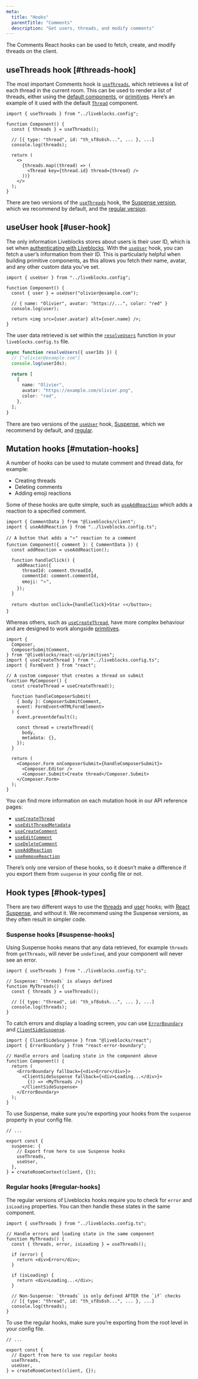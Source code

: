```yaml
---
meta:
  title: "Hooks"
  parentTitle: "Comments"
  description: "Get users, threads, and modify comments"
---
```


The Comments React hooks can be used to fetch, create, and modify threads on the
client.

## useThreads hook [#threads-hook]

The most important Comments hook is
[`useThreads`](/docs/api-reference/liveblocks-react#useThreads), which retrieves
a list of each thread in the current room. This can be used to render a list of
threads, either using the
[default components](/docs/products/comments/default-components), or
[primitives](/docs/products/comments/primitives). Here’s an example of it used
with the default [`Thread`](/docs/api-reference/liveblocks-react-ui#Thread)
component.

```tsx
import { useThreads } from "../liveblocks.config";

function Component() {
  const { threads } = useThreads();

  // [{ type: "thread", id: "th_sf8s6sh...", ... }, ...]
  console.log(threads);

  return (
    <>
      {threads.map((thread) => (
        <Thread key={thread.id} thread={thread} />
      ))}
    </>
  );
}
```

There are two versions of the
[`useThreads`](/docs/api-reference/liveblocks-react#useThreads) hook, the
[Suspense version](#suspense-hooks), which we recommend by default, and the
[regular version](#regular-hooks).

## useUser hook [#user-hook]

The only information Liveblocks stores about users is their user ID, which is
set when [authenticating with Liveblocks](/docs/authentication). With the
[`useUser`](/docs/api-reference/liveblocks-react#useUser) hook, you can fetch a
user’s information from their ID. This is particularly helpful when building
primitive components, as this allows you fetch their name, avatar, and any other
custom data you’ve set.

```tsx
import { useUser } from "../liveblocks.config";

function Component() {
  const { user } = useUser("olivier@example.com");

  // { name: "Olivier", avatar: "https://...", color: "red" }
  console.log(user);

  return <img src={user.avatar} alt={user.name} />;
}
```

The user data retrieved is set within the
[`resolveUsers`](/docs/api-reference/liveblocks-client#resolveUsers) function in
your `liveblocks.config.ts` file.

```ts
async function resolveUsers({ userIds }) {
  // ["olivier@example.com"]
  console.log(userIds);

  return [
    {
      name: "Olivier",
      avatar: "https://example.com/olivier.png",
      color: "red",
    },
  ];
}
```

There are two versions of the
[`useUser`](/docs/api-reference/liveblocks-client#useUser) hook,
[Suspense](#suspense-hooks), which we recommend by default, and
[regular](#regular-hooks).

## Mutation hooks [#mutation-hooks]

A number of hooks can be used to mutate comment and thread data, for example:

- Creating threads
- Deleting comments
- Adding emoji reactions

Some of these hooks are quite simple, such as
[`useAddReaction`](/docs/api-reference/liveblocks-react#useAddReaction) which
adds a reaction to a specified comment.

```tsx highlight="6,9-13"
import { CommentData } from "@liveblocks/client";
import { useAddReaction } from "../liveblocks.config.ts";

// A button that adds a "⭐" reaction to a comment
function Component({ comment }: { CommentData }) {
  const addReaction = useAddReaction();

  function handleClick() {
    addReaction({
      threadId: comment.threadId,
      commentId: comment.commentId,
      emoji: "⭐",
    });
  }

  return <button onClick={handleClick}>Star ⭐</button>;
}
```

Whereas others, such as
[`useCreateThread`](/docs/api-reference/liveblocks-react#useCreateThread), have
more complex behaviour and are designed to work alongside
[primitives](/docs/products/comments/primitives).

```tsx highlight="10,18-21"
import {
  Composer,
  ComposerSubmitComment,
} from "@liveblocks/react-ui/primitives";
import { useCreateThread } from "../liveblocks.config.ts";
import { FormEvent } from "react";

// A custom composer that creates a thread on submit
function MyComposer() {
  const createThread = useCreateThread();

  function handleComposerSubmit(
    { body }: ComposerSubmitComment,
    event: FormEvent<HTMLFormElement>
  ) {
    event.preventdefault();

    const thread = createThread({
      body,
      metadata: {},
    });
  }

  return (
    <Composer.Form onComposerSubmit={handleComposerSubmit}>
      <Composer.Editor />
      <Composer.Submit>Create thread</Composer.Submit>
    </Composer.Form>
  );
}
```

You can find more information on each mutation hook in our API reference pages:

- [`useCreateThread`](/docs/api-reference/liveblocks-react#useCreateThread)
- [`useEditThreadMetadata`](/docs/api-reference/liveblocks-react#useEditThreadMetadata)
- [`useCreateComment`](/docs/api-reference/liveblocks-react#useCreateComment)
- [`useEditComment`](/docs/api-reference/liveblocks-react#useEditComment)
- [`useDeleteComment`](/docs/api-reference/liveblocks-react#useDeleteComment)
- [`useAddReaction`](/docs/api-reference/liveblocks-react#useAddReaction)
- [`useRemoveReaction`](/docs/api-reference/liveblocks-react#useRemoveReaction)

There’s only one version of these hooks, so it doesn’t make a difference if you
export them from `suspense` in your config file or not.

## Hook types [#hook-types]

There are two different ways to use the [threads](#threads-hook) and
[user](#user-hook) hooks; with
[React Suspense](https://react.dev/reference/react/Suspense), and without it. We
recommend using the Suspense versions, as they often result in simpler code.

### Suspense hooks [#suspense-hooks]

Using Suspense hooks means that any data retrieved, for example `threads` from
`getThreads`, will never be `undefined`, and your component will never see an
error.

```tsx
import { useThreads } from "../liveblocks.config.ts";

// Suspense: `threads` is always defined
function MyThreads() {
  const { threads } = useThreads();

  // [{ type: "thread", id: "th_sf8s6sh...", ... }, ...]
  console.log(threads);
}
```

To catch errors and display a loading screen, you can use
[`ErrorBoundary`](https://www.npmjs.com/package/react-error-boundary) and
[`ClientSideSuspense`](/docs/api-reference/liveblocks-react#suspense-avoid-ssr).

```tsx highlight="7-11"
import { ClientSideSuspense } from "@liveblocks/react";
import { ErrorBoundary } from "react-error-boundary";

// Handle errors and loading state in the component above
function Component() {
  return (
    <ErrorBoundary fallback={<div>Error</div>}>
      <ClientSideSuspense fallback={<div>Loading...</div>}>
        {() => <MyThreads />}
      </ClientSideSuspense>
    </ErrorBoundary>
  );
}
```

To use Suspense, make sure you’re exporting your hooks from the `suspense`
property in your config file.

```tsx file="liveblocks.config.ts" highlight="5-7"
// ...

export const {
  suspense: {
    // Export from here to use Suspense hooks
    useThreads,
    useUser,
  },
} = createRoomContext(client, {});
```

### Regular hooks [#regular-hooks]

The regular versions of Liveblocks hooks require you to check for `error` and
`isLoading` properties. You can then handle these states in the same component.

```tsx
import { useThreads } from "../liveblocks.config.ts";

// Handle errors and loading state in the same component
function MyThreads() {
  const { threads, error, isLoading } = useThreads();

  if (error) {
    return <div>Error</div>;
  }

  if (isLoading) {
    return <div>Loading...</div>;
  }

  // Non-Suspense: `threads` is only defined AFTER the `if` checks
  // [{ type: "thread", id: "th_sf8s6sh...", ... }, ...]
  console.log(threads);
}
```

To use the regular hooks, make sure you’re exporting from the root level in your
config file.

```tsx file="liveblocks.config.ts" highlight="4-6"
// ...

export const {
  // Export from here to use regular hooks
  useThreads,
  useUser,
} = createRoomContext(client, {});
```

